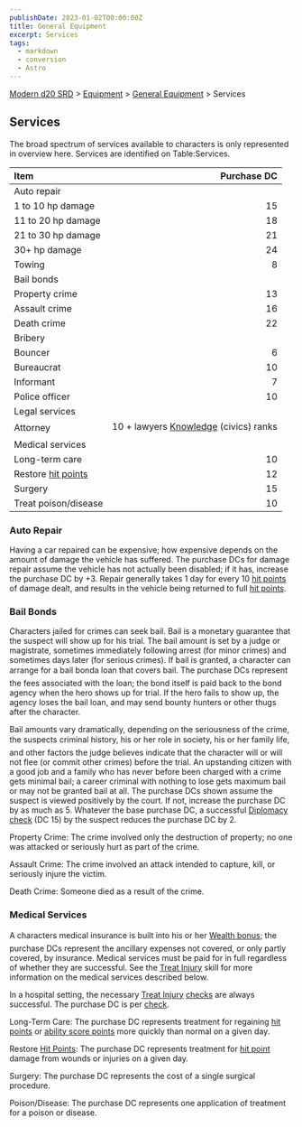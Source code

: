 ```yaml
---
publishDate: 2023-01-02T00:00:00Z
title: General Equipment
excerpt: Services
tags:
  - markdown
  - conversion
  - Astro
---
```


[Modern d20 SRD](/#modernD20) > [Equipment](modern-d20-srd-equipment-index) > [General Equipment](modern-d20-srd-equipment-equipment-general) > Services

## Services

The broad spectrum of services available to characters is only represented in overview here. Services are identified on Table:Services.

| Item                                                   |                                                              Purchase DC |
| :----------------------------------------------------- | -----------------------------------------------------------------------: |
| Auto repair                                            |                                                                          |
| 1 to 10 hp damage                                      |                                                                       15 |
| 11 to 20 hp damage                                     |                                                                       18 |
| 21 to 30 hp damage                                     |                                                                       21 |
| 30+ hp damage                                          |                                                                       24 |
| Towing                                                 |                                                                        8 |
| Bail bonds                                             |                                                                          |
| Property crime                                         |                                                                       13 |
| Assault crime                                          |                                                                       16 |
| Death crime                                            |                                                                       22 |
| Bribery                                                |                                                                          |
| Bouncer                                                |                                                                        6 |
| Bureaucrat                                             |                                                                       10 |
| Informant                                              |                                                                        7 |
| Police officer                                         |                                                                       10 |
| Legal services                                         |                                                                          |
| Attorney                                               | 10 + lawyers [Knowledge](modern-d20-srd-skills-knowledge) (civics) ranks |
| Medical services                                       |                                                                          |
| Long-term care                                         |                                                                       10 |
| Restore [hit points](modern-d20-srd-combat-hit-points) |                                                                       12 |
| Surgery                                                |                                                                       15 |
| Treat poison/disease                                   |                                                                       10 |

### Auto Repair

Having a car repaired can be expensive; how expensive depends on the amount of damage the vehicle has suffered. The purchase DCs for damage repair assume the vehicle has not actually been disabled; if it has, increase the purchase DC by +3. Repair generally takes 1 day for every 10 [hit points](modern-d20-srd-combat-hit-points) of damage dealt, and results in the vehicle being returned to full [hit points](modern-d20-srd-combat-hit-points).

### Bail Bonds

Characters jailed for crimes can seek bail. Bail is a monetary guarantee that the suspect will show up for his trial. The bail amount is set by a judge or magistrate, sometimes immediately following arrest (for minor crimes) and sometimes days later (for serious crimes). If bail is granted, a character can arrange for a bail bonda loan that covers bail. The purchase DCs represent the fees associated with the loan; the bond itself is paid back to the bond agency when the hero shows up for trial. If the hero fails to show up, the agency loses the bail loan, and may send bounty hunters or other thugs after the character.

Bail amounts vary dramatically, depending on the seriousness of the crime, the suspects criminal history, his or her role in society, his or her family life, and other factors the judge believes indicate that the character will or will not flee (or commit other crimes) before the trial. An upstanding citizen with a good job and a family who has never before been charged with a crime gets minimal bail; a career criminal with nothing to lose gets maximum bail or may not be granted bail at all. The purchase DCs shown assume the suspect is viewed positively by the court. If not, increase the purchase DC by as much as 5. Whatever the base purchase DC, a successful [Diplomacy](modern-d20-srd-skills-diplomacy) [check](modern-d20-srd-skills-skill-basics-php#skill-check-index) (DC 15) by the suspect reduces the purchase DC by 2.

Property Crime: The crime involved only the destruction of property; no one was attacked or seriously hurt as part of the crime.

Assault Crime: The crime involved an attack intended to capture, kill, or seriously injure the victim.

Death Crime: Someone died as a result of the crime.

### Medical Services

A characters medical insurance is built into his or her [Wealth bonus](modern-d20-srd-wealth-wealth-bonus); the purchase DCs represent the ancillary expenses not covered, or only partly covered, by insurance. Medical services must be paid for in full regardless of whether they are successful. See the [Treat Injury](modern-d20-srd-skills-treat-injury) skill for more information on the medical services described below.

In a hospital setting, the necessary [Treat Injury](modern-d20-srd-skills-treat-injury) [checks](modern-d20-srd-skills-skill-basics-php#skill-check-index) are always successful.
The purchase DC is per [check](modern-d20-srd-skills-skill-basics-php#skill-check-index).

Long-Term Care: The purchase DC represents treatment for regaining [hit points](modern-d20-srd-combat-hit-points) or [ability score points](modern-d20-srd-basics-ability-scores) more quickly than normal on a given day.

Restore [Hit Points](modern-d20-srd-combat-hit-points): The purchase DC represents treatment for [hit point](modern-d20-srd-combat-hit-points) damage from wounds or injuries on a given day.

Surgery: The purchase DC represents the cost of a single surgical procedure.

Poison/Disease: The purchase DC represents one application of treatment for a poison or disease.
